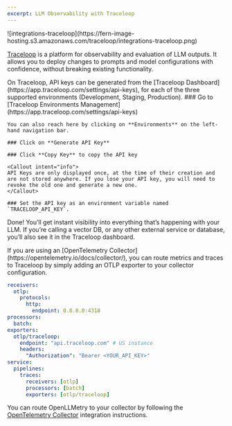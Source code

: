 ```yaml
---
excerpt: LLM Observability with Traceloop
---
```


<Frame>
![integrations-traceloop](https://fern-image-hosting.s3.amazonaws.com/traceloop/integrations-traceloop.png)
</Frame>

[Traceloop](https://app.traceloop.com/) is a platform for observability and evaluation of LLM outputs. It allows you to deploy changes to prompts and model configurations with confidence, without breaking existing functionality.

<Tabs>
  <Tab title="Connecting OpenLLMetry to Traceloop directly">
  On Traceloop, API keys can be generated from the [Traceloop Dashboard](https://app.traceloop.com/settings/api-keys), for each of the three supported environments (Development, Staging, Production).

  <Steps>
    ### Go to [Traceloop Environments Management](https://app.traceloop.com/settings/api-keys)
    
    You can also reach here by clicking on **Environments** on the left-hand navigation bar.

    ### Click on **Generate API Key**

    ### Click **Copy Key** to copy the API key

    <Callout intent="info">
    API Keys are only displayed once, at the time of their creation and are not stored anywhere. If you lose your API key, you will need to revoke the old one and generate a new one.
    </Callout>

    ### Set the API key as an environment variable named `TRACELOOP_API_KEY`.
  </Steps>

  Done! You’ll get instant visibility into everything that’s happening with your LLM. If you’re calling a vector DB, or any other external service or database, you’ll also see it in the Traceloop dashboard.
 
 </Tab>
  <Tab title="Using an OpenTelemetry Collector">
  If you are using an [OpenTelemetry Collector](https://opentelemetry.io/docs/collector/), you can route metrics and traces to Traceloop by simply adding an OTLP exporter to your collector configuration.

  ```yaml
  receivers:
    otlp:
      protocols:
        http:
          endpoint: 0.0.0.0:4318
  processors:
    batch:
  exporters:
    otlp/traceloop:
      endpoint: "api.traceloop.com" # US instance
      headers:
        "Authorization": "Bearer <YOUR_API_KEY>"
  service:
    pipelines:
      traces:
        receivers: [otlp]
        processors: [batch]
        exporters: [otlp/traceloop]
  ```

  You can route OpenLLMetry to your collector by following the [OpenTelemetry Collector](/docs/openllmetry/integrations/open-telemetry-collector) integration instructions.
  </Tab>
</Tabs>